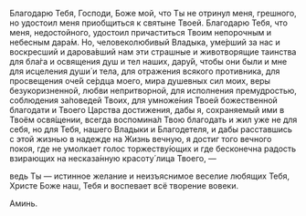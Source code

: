 Благодарю Тебя, Господи, Боже мой, что Ты не отринул меня, грешного, но удостоил меня приобщиться к святыне Твоей. Благодарю Тебя, что меня, недостойного, удостоил причаститься Твоим непорочным и небесным дара́м. Но, человеколюбивый Владыка, уме́рший за нас и воскресший и дарова́вший нам эти страшные и животворящие таинства для бла́га и освящения душ и тел наших, дару́й, чтобы они были и мне для исцеления души́ и тела, для отражения всякого противника, для просвещения оче́й се́рдца моего, мира душевных сил моих, веры безукоризненной, любви непритворной, для исполнения премудростью, соблюдения за́поведей Твоих, для умноже́ния Твоей божественной благодати и Твоего Царства достижения, дабы я, сохраняемый ими в Твоём освя́щении, всегда воспомина́л Твою благодать и жил уже не для себя, но для Тебя, нашего Владыки и Благодетеля, и дабы расставшись с этой жизнью в надежде на Жизнь вечную, я достиг того вечного покоя, где не умолкает голос торжеству́ющих и где бесконечна радость взирающих на несказа́нную красоту́ лица Твоего, —

ведь Ты — истинное желание и неизъяснимое веселие любящих Тебя, Христе Боже наш, Тебя и воспевает всё творение вовеки.

Аминь.
